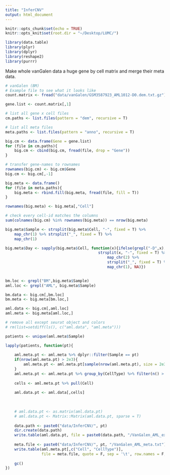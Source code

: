 ```yaml
---
title: "InferCNV"
output: html_document
---
```


```r
knitr::opts_chunk$set(echo = TRUE)
knitr::opts_knit$set(root.dir = "~/Desktop/LUMC/")
```

```r
library(data.table)
library(plyr)
library(dplyr)
library(reshape2)
library(purrr)

```


Make whole vanGalen data a huge gene by cell matrix and merge their meta data.
```r
# vanGalen (BM)
# Example file to see what it looks like
count.matrix <- fread("data/vanGalen/GSM3587923_AML1012-D0.dem.txt.gz")

gene.list <- count.matrix[,1]

# list all gene x cell files
cm.paths <- list.files(pattern = "dem", recursive = T)

# list all meta files
meta.paths <- list.files(pattern = "anno", recursive = T)

big.cm <- data.frame(Gene = gene.list)
for (file in cm.paths){
    big.cm <- cbind(big.cm, fread(file, drop = "Gene"))
}

# transfer gene-names to rownames
rownames(big.cm) <- big.cm$Gene
big.cm <- big.cm[,-1]

big.meta <- data.frame()
for (file in meta.paths){
    big.meta <- rbind.fill(big.meta, fread(file, fill = T))
}

rownames(big.meta) <- big.meta[,"Cell"]

# check every cell-id matches the columns
sum(colnames(big.cm) %in% rownames(big.meta)) == nrow(big.meta)

big.meta$Sample <- strsplit(big.meta$Cell, "-", fixed = T) %>% 
    map_chr(1) %>% strsplit("_", fixed = T) %>% 
    map_chr(1)

big.meta$Day <- sapply(big.meta$Cell, function(x){ifelse(grepl("-D",x), 
                                         strsplit(x, "-", fixed = T) %>% 
                                             map_chr(2) %>% 
                                             strsplit("_", fixed = T) %>% 
                                             map_chr(1), NA)})

 
bm.loc <- grepl("BM",big.meta$Sample)
aml.loc <- grepl("AML", big.meta$Sample)

bm.data <- big.cm[,bm.loc] 
bm.meta <- big.meta[bm.loc,]

aml.data <- big.cm[,aml.loc] 
aml.meta <- big.meta[aml.loc,]

# remove all except seurat object and colors
# rm(list=setdiff(ls(), c("aml.data", "aml.meta")))

patients <- unique(aml.meta$Sample)

lapply(patients, function(pt){
    
    aml.meta.pt <- aml.meta %>% dplyr::filter(Sample == pt) 
    if(nrow(aml.meta.pt) > 2e3){
        aml.meta.pt <- aml.meta.pt[sample(nrow(aml.meta.pt), size = 2e3),]
    }
    aml.meta.pt <- aml.meta.pt %>% group_by(CellType) %>% filter(n() > 1)
    
    cells <- aml.meta.pt %>% pull(Cell)
    
    aml.data.pt <- aml.data[,cells]
    
    
    
    # aml.data.pt <- as.matrix(aml.data.pt)
    # aml.data.pt <- Matrix::Matrix(aml.data.pt, sparse = T)
    
    data.path <- paste0("data/InferCNV/", pt)
    dir.create(data.path)
    write.table(aml.data.pt, file = paste0(data.path, "/VanGalen_AML_expr.txt"), quote = F, sep = '\t')
    
    meta.file <- paste0("data/InferCNV/", pt, "/VanGalen_AML_meta.txt")
    write.table(aml.meta.pt[,c("Cell", "CellType")], 
                file = meta.file, quote = F, sep = '\t', row.names = F, col.names = F)
    
    gc()
})


```

